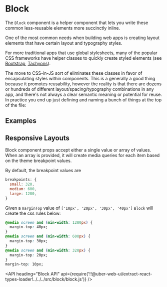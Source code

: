 <!--
Copyright (c) 2018 Uber Technologies, Inc.

This source code is licensed under the MIT license found in the
LICENSE file in the root directory of this source tree.
-->




# Block

The `Block` component is a helper component that lets you write these common less-reusable elements more succinctly inline.

One of the most common needs when building web apps is creating layout elements that have certain layout and typography styles.

For more traditional apps that use global stylesheets, many of the popular CSS frameworks have helper classes to quickly create
styled elements (see [Bootstrap](https://getbootstrap.com/docs/4.1/utilities/sizing/), [Tachyons](http://tachyons.io/docs/layout/spacing/)).

The move to CSS-in-JS sort of eliminates these classes in favor of encapsulating styles within components. This is a generally a good thing because it promotes reusability, however the reality is that there are dozens or hundreds of different layout/spacing/typography combinations in any app, and there's not always a clear semantic meaning or potential for reuse. In practice you end up just defining and naming a bunch of things at the top of the file:

## Examples

<Example title="Block basic Usage" path="examples/block/basic.js">
  <Basic />
</Example>

<Example title="Block with font customization" path="examples/block/fonts.js">
  <Fonts />
</Example>

<Example title="Block as a flexbox" path="examples/block/flexbox.js">
  <Flexbox />
</Example>

<Example title="Block with grid usage" path="examples/block/grid.js">
  <Grid />
</Example>

## Responsive Layouts

Block component props accept either a single value or array of values. When an array is provided,
it will create media queries for each item based on the theme breakpoint values.

By default, the breakpoint values are

```js
breakpoints: {
  small: 320,
  medium: 600,
  large: 1280,
}
```

Given a `marginTop` value of `['10px', '20px', '30px', '40px']` `Block` will create the css rules below:

```css
@media screen and (min-width: 1280px) {
  margin-top: 40px;
}
@media screen and (min-width: 600px) {
  margin-top: 30px;
}
@media screen and (min-width: 320px) {
  margin-top: 20px;
}
margin-top: 10px;
```

<Example title="Responsive Properties" path="examples/block/responsive.js">
  <Responsive />
</Example>

<Example title="Overrides" path="examples/block/override.js">
  <Override />
</Example>

<API
  heading="Block API"
  api={require('!!@uber-web-ui/extract-react-types-loader!../../../src/block/block.js')}
/>
